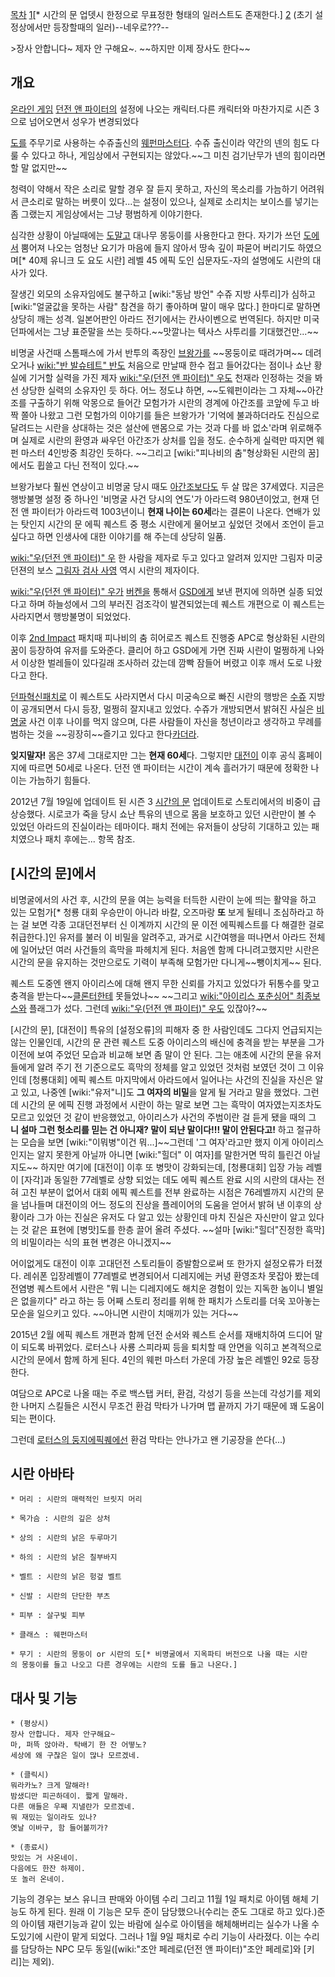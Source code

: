 [[목차]]
[attachment:/Shiran.jpg][* 시간의 문 업뎃시 한정으로 무표정한 형태의 일러스트도 존재한다.]
[attachment:/npc_siran2.jpg]
(초기 설정상에서만 등장할때의 일러)--네우로???--

>장사 안합니다~ 제자 안 구해요~.
~~하지만 이제 장사도 한다~~
== 개요 ==
[[온라인 게임]] [[던전 앤 파이터]]의 설정에 나오는 캐릭터.다른 캐릭터와 마찬가지로 시즌 3으로 넘어오면서 성우가 변경되었다

[[도]]를 주무기로 사용하는 수쥬출신의 [[웨펀마스터]]다. 수쥬 출신이라 약간의 넨의 힘도 다룰 수 있다고 하나, 게임상에서 구현되지는 않았다.~~그 미친 검기난무가 넨의 힘이라면 할 말 없지만~~

청력이 약해서 작은 소리로 말할 경우 잘 듣지 못하고, 자신의 목소리를 가늠하기 어려워서 큰소리로 말하는 버릇이 있다...는 설정이 있으나, 실제로 소리치는 보이스를 넣기는 좀 그랬는지 게임상에서는 그냥 평범하게 이야기한다.

심각한 상황이 아닐때에는 [[도]]말고 대나무 몽둥이를 사용한다고 한다. 자기가 쓰던 [[도]]에서 뿜어져 나오는 엄청난 요기가 마음에 들지 않아서 땅속 깊이 파묻어 버리기도 하였으며[* 40제 유니크 도 요도 시란] 레벨 45 에픽 도인 십문자도-자의 설명에도 시란의 대사가 있다.

잘생긴 외모의 소유자임에도 불구하고 [wiki:"동남 방언" 수쥬 지방 사투리]가 심하고 [wiki:"얼굴값을 못하는 사람" 참견을 하기 좋아하며 말이 매우 많다.] 한마디로 말하면 상당히 깨는 성격. 일본어판인 아라드 전기에서는 칸사이벤으로 번역된다. 하지만 미국 던파에서는 그냥 표준말을 쓰는 듯하다.~~맛깔나는 텍사스 사투리를 기대했건만...~~

비명굴 사건때 스톰패스에 가서 반투의 족장인 [[브왕가]]를 ~~몽둥이로 때려가며~~ 데려오거나 [[wiki:"반 발슈테트" 반]]도 처음으로 만날때 한수 접고 들어갔다는 점이나 쇼난 황실에 기거할 실력을 가진 제자 [[wiki:"우(던전 앤 파이터)" 우]]도 천재라 인정하는 것을 봐선 상당한 실력의 소유자인 듯 하다. 어느 정도냐 하면, ~~도웨펀이라는 그 자체~~아간조를 구출하기 위해 악몽으로 들어간 모험가가 시란의 경계에 아간조를 코앞에 두고 바짝 쫄아 나왔고 그런 모험가의 이야기를 들은 브왕가가 '기억에 불과하더라도 진심으로 달려드는 시란을 상대하는 것은 설산에 맨몸으로 가는 것과 다를 바 없소'라며 위로해주며 실제로 시란의 환영과 싸우던 아간조가 상처를 입을 정도. 순수하게 실력만 따지면 웨펀 마스터 4인방중 최강인 듯하다. ~~그리고 [wiki:"피나비의 춤"형상화된 시란의 꿈]에서도 휩쓸고 다닌 전적이 있다.~~

브왕가보다 훨씬 연상이고 비명굴 당시 때도 [[아간조]]보다도 두 살 많은 37세였다. 지금은 행방불명 설정 중 하나인 '비명굴 사건 당시의 연도'가 아라드력 980년이었고, 현재 던전 앤 파이터가 아라드력 1003년이니 '''현재 나이는 60세'''라는 결론이 나온다. 연배가 있는 탓인지 시간의 문 에픽 퀘스트 중 평소 시란에게 물어보고 싶었던 것에서 조언이 듣고 싶다고 하면 인생사에 대한 이야기를 해 주는데 상당히 일품.

[[wiki:"우(던전 앤 파이터)" 우]] 한 사람을 제자로 두고 있다고 알려져 있지만 그림자 미궁 던젼의 보스 [[그림자 검사 사영]] 역시 시란의 제자이다.

[[wiki:"우(던전 앤 파이터)" 우]]가 [[버켄]]을 통해서 [[GSD]]에게 보낸 편지에 의하면 실종 되었다고 하며 하늘성에서 그의 부러진 검조각이 발견되었는데 퀘스트 개편으로 이 퀘스트는 사라지면서 행방불명이 되었었다.

이후 [[2nd Impact]] 패치때 피나비의 춤 히어로즈 퀘스트 진행중 APC로 형상화된 시란의 꿈이 등장하여 유저를 도와준다. 클리어 하고 GSD에게 가면 진짜 시란이 멀쩡하게 나와서 이상한 벌레들이 있다길래 조사하러 갔는데 깜빡 잠들어 버렸고 이후 깨서 도로 나왔다고 한다.

[[던파혁신]]패치로 이 퀘스트도 사라지면서 다시 미궁속으로 빠진 시란의 행방은 [[수쥬]] 지방이 공개되면서 다시 등장, 멀쩡히 잘지내고 있었다. 수쥬가 개방되면서 밝혀진 사실은 [[비명굴]] 사건 이후 나이를 먹지 않으며, 다른 사람들이 자신을 청년이라고 생각하고 무례를 범하는 것을 ~~굉장히~~즐기고 있다고 한다[[카더라]].

'''잊지말자!''' 몸은 37세 그대로지만 그는 '''현재 60세'''다. 그렇지만 [[대전이]] 이후 공식 홈페이지에 따르면 50세로 나온다. 던전 앤 파이터는 시간이 계속 흘러가기 때문에 정확한 나이는 가늠하기 힘들다.

2012년 7월 19일에 업데이트 된 시즌 3 [[시간의 문]] 업데이트로 스토리에서의 비중이 급상승했다. 시로코가 죽을 당시 쇼난 특유의 넨으로 몸을 보호하고 있던 시란만이 볼 수 있었던 아라드의 진실이라는 테마이다. 패치 전에는 유저들이 상당히 기대하고 있는 패치였으나 패치 후에는... 항목 참조.

== [시간의 문]에서 ==
비명굴에서의 사건 후, 시간의 문을 여는 능력을 터득한 시란이 눈에 띄는 활약을 하고 있는 모험가[* 청룡 대회 우승만이 아니라 바칼, 오즈마랑 '''또''' 보게 될테니 조심하라고 하는 걸 보면 각종 고대던전부터 신 이계까지 시간의 문 이전 에픽퀘스트를 다 해결한 걸로 취급한다.]인 유저를 불러 이 비밀을 알려주고, 과거로 시간여행을 떠나면서 아라드 전체에 일어났던 여러 사건들의 흑막을 파헤치게 된다. 처음엔 함께 다니려고했지만 시란은 시간의 문을 유지하는 것만으로도 기력이 부족해 모험가만 다니게~~뺑이치게~~ 된다.

퀘스트 도중엔 왠지 아이리스에 대해 왠지 무한 신뢰를 가지고 있었다가 뒤통수를 맞고 충격을 받는다~~[[클론터]]한테 못들었나~~ ~~그리고 [[wiki:"아이리스 포춘싱어" 최종보스]]와 플래그가 섰다. 그런데 [[wiki:"우(던전 앤 파이터)" 우]]도 있잖아?~~ 

[시간의 문], [대전이] 특유의 [설정오류]의 피해자 중 한 사람인데도 그다지 언급되지는 않는 인물인데, 시간의 문 관련 퀘스트 도중 아이리스의 배신에 충격을 받는 부분을 그가 이전에 보여 주었던 모습과 비교해 보면 좀 말이 안 된다. 그는 애초에 시간의 문을 유저들에게 알려 주기 전 기준으로도 흑막의 정체를 알고 있었던 것처럼 보였던 것이 그 이유인데 [청룡대회] 에픽 퀘스트 마지막에서 아라드에서 일어나는 사건의 진실을 자신은 알고 있고, 나중엔 [wiki:"유저"니]도 '''그 여자의 비밀'''을 알게 될 거라고 말을 했었다. 그런데 시간의 문 에픽 진행 과정에서 시란이 하는 말로 보면 그는 흑막이 여자였는지조차도 모르고 있었던 것 같이 반응했었고, 아이리스가 사건의 주범이란 걸 듣게 됐을 때의 그 '''니 설마 그런 헛소리를 믿는 건 아니재? 말이 되냔 말이다!!! 말이 안된다고!''' 하고 절규하는 모습을 보면 [wiki:"이뭐병"이건 뭐...]~~그런데 '그 여자'라고만 했지 이게 아이리스인지는 알지 못한게 아닐까  아니면 [wiki:"힐더" 이 여자]를  말한거면  딱히 틀린건 아닐지도~~ 하지만 여기에 [대전이] 이후 또 병맛이 강화되는데, [청룡대회] 입장 가능 레벨이 [자각]과 동일한 77레벨로 상향 되었는 데도 에픽 퀘스트 완료 시의 시란의 대사는 전혀 고친 부분이 없어서 대회 에픽 퀘스트를 전부 완료하는 시점은 76레벨까지 시간의 문을 넘나들며 대전이의 어느 정도의 진상을 플레이어의 도움을 얻어서 밝혀 낸 이후의 상황이라 그가 아는 진실은 유저도 다 알고 있는 상황인데 마치 진실은 자신만이 알고 있다는 것 같은 표현에 [병맛]도를 한층 끌어 올려 주셨다. ~~설마 [wiki:"힐더"진정한 흑막]의 비밀이라는 식의 표현 변경은 아니겠지~~  

어이없게도 대전이 이후 고대던전 스토리들이 증발함으로써 또 한가지 설정오류가 터졌다. 레쉬폰 입장레벨이 77레벨로 변경되어서 디레지에는 커녕 환영조차 못잡아 봤는데 전염병 퀘스트에서 시란은 "뭐 니는 디레지에도 해치운 경험이 있는 지독한 놈이니 별일은 없을끼다" 라고 하는 등 어째 스토리 정리를 위해 한 패치가 스토리를 더욱 꼬아놓는 모순을 일으키고 있다. ~~아니면 시란이 치매끼가 있는 거다~~

2015년 2월 에픽 퀘스트 개편과 함께 던전 순서와 퀘스트 순서를 재배치하여 드디어 말이 되도록 바뀌었다. 로터스나 사룡 스피라찌 등을 퇴치할 때 안면을 익히고 본격적으로 시간의 문에서 함께 하게 된다. 4인의 웨펀 마스터 가운데 가장 높은 레벨인 92로 등장한다.

여담으로 APC로 나올 때는 주로 백스탭 커터, 환검, 각성기 등을 쓰는데 각성기를 제외한 나머지 스킬들은 시전시 무조건 환검 막타가 나가며 맵 끝까지 가기 때문에 꽤 도움이 되는 편이다.

그런데 [[로터스의 둥지]]에픽퀘에선 환검 막타는 안나가고 왠 기공장을 쓴다(...)
== 시란 아바타 ==
 * 머리 : 시란의 매력적인 브릿지 머리

 * 목가슴 : 시란의 깊은 상처

 * 상의 : 시란의 낡은 두루마기

 * 하의 : 시란의 낡은 칠부바지

 * 벨트 : 시란의 낡은 헝겊 벨트

 * 신발 : 시란의 단단한 부츠

 * 피부 : 살구빛 피부

 * 클래스 : 웨펀마스터

 * 무기 : 시란의 몽둥이 or 시란의 도[* 비명굴에서 지옥파티 버전으로 나올 때는 시란의 몽둥이를 들고 나오고 다른 경우에는 시란의 도를 들고 나온다.]

== 대사 및 기능 ==
 * (평상시)  
 장사 안합니다. 제자 안구해요~
 마, 퍼뜩 앉아라. 탁배기 한 잔 어떻노?
 세상에 왜 구찮은 일이 많나 모르겠네.

 * (클릭시)  
 뭐라카노? 크게 말해라!
 밤샜디만 피곤하데이. 짧게 말해라.
 다른 애들은 우째 지낼란가 모르겠네.
 뭐 재밌는 일이라도 있나?
 옛날 이바구, 함 들어볼끼가?

 * (종료시)  
 맛있는 거 사온네이.
 다음에도 한잔 하제이.
 또 놀러 온네이.

기능의 경우는 보스 유니크 판매와 아이템 수리 그리고 11월 1일 패치로 아이템 해체 기능도 하게 된다. 원래 이 기능은 모두 준이 담당했으나(수리는 준도 그대로 하고 있다.)준의 아이템 재련기능과 같이 있는 바람에 실수로 아이템을 해체해버리는 실수가 나올 수도있기에 시란이 맡게 되었다. 그러나 1월 9일 패치로 수리 기능이 사라졌다. 이는 수리를 담당하는 NPC 모두 동일([wiki:"조안 페레로(던전 앤 파이터)"조안 페레로]와 [키리]는 제외).
